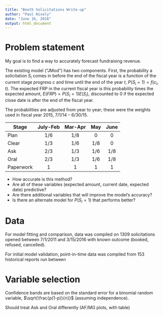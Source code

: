 ```yaml
---
title: "Booth Solicitations Write-up"
author: "Paul Hively"
date: "June 16, 2016"
output: html_document
---
```


# Problem statement

My goal is to find a way to accurately forecast fundraising revenue.

The existing model ("JMod") has two components. First, the probability a solicitation $S_{i}$ comes in before the end of the fiscal year is a function of the current stage progress $c$ and time until the end of the year $t$, $P(S_{i}=1)=f(c_{i},t)$. The expected FRP in the current fiscal year is this probability times the expected amount, $E(FRP)=P(S_{i}=1)E(S_{i})$, discounted to 0 if the expected close date is after the end of the fiscal year.

The probabilities are adjusted from year to year; these were the weights used in fiscal year 2015, 7/1/14 -- 6/30/15.

| Stage    | July-Feb| Mar-Apr |   May   |  June   |
|----------|:-------:|:-------:|:-------:|:-------:| 
| Plan     |  1/6    | 1/8     | 0       |   0     |
| Clear    |  1/3    | 1/6     | 1/8     |   0     |
| Ask      |  2/3    | 1/3     | 1/6     |   1/8   |
| Oral     |  2/3    | 1/3     | 1/6     |   1/8   |
| Paperwork|  1      | 1       | 1       |   1     |

  * How accurate is this method?
  * Are all of these variables (expected amount, current date, expected date) predictive?
  * Are there additional variables that will improve the model's accuracy?
  * Is there an alternate model for $P(S_{i}=1)$ that performs better?

# Data

For model fitting and comparison, data was compiled on 1309 solicitations opened between 7/1/2011 and 3/15/2016 with known outcome (booked, refused, cancelled). 

For initial model validation, point-in-time data was compiled from 153 historical reports run between 

# Variable selection

Confidence bands are based on the standard error for a binomial random variable, $\sqrt{\frac{p(1-p)}{n}}$ (assuming independence).

Should treat Ask and Oral differently (AF/MG plots, with table)